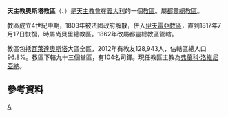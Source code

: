 {{Infobox diocese
|name = 奧斯塔
|jurisdiction = 教區
|latin = Dioecesis Augustana
|local = 
|border = catholic
|image = Aosta Cattedrale.JPG
|image_size = 
|image_alt = 
|caption = 聖母升天主教座堂 
|location = [[義大利|義大利]]
|rite = [[羅馬禮|羅馬禮]]
|territory = [[瓦萊達奧斯塔|瓦萊達奧斯塔]]大區
|population =128,943
|patron = 聖格拉圖斯<ref>[http://www.diocesiaosta.it/chiesa/index.cfm/storia-diocesi-aosta.html La storia della Diocesi di Aosta]</ref>
|province = 都靈
|established = 4世紀
|cathedral = [[聖母升天主教座堂_(奧斯塔)|聖母升天主教座堂]]
|co-cathedral = 
|leadership = 主教 
|website =[http://www.diocesiaosta.it/ 官方網頁]
|pope =  
|patriarch= 
|metropolitan =
|ordinary = [[弗蘭科·洛維尼亞納|弗蘭科·洛維尼亞納]] 
|coadjutor archbishop = 
|coadjutor bishop = 
|auxiliary = 
|emeritus = }}

'''天主教奧斯塔教區'''（{{lang-la|Dioecesis Augustana}}、{{lang-it|Diocesi di Aosta}}）是[[天主教會|天主教會]]在[[義大利|義大利]]的一個[[教區|教區]]。屬[[天主教都靈總教區|都靈總教區]]。

教區成立4世紀中期，1803年被法國政府解散，併入[[天主教伊夫雷亞教區|伊夫雷亞教區]]，直到1817年7月17日恢復，時屬尚貝里總教區。1862年改屬都靈總教區管轄。

教區包括[[瓦萊達奧斯塔|瓦萊達奧斯塔]]大區全區，2012年有教友128,943人，佔轄區總人口96.8%。教區下轄九十三個堂區，有104名司鐸。現任教區主教為[[弗蘭科·洛維尼亞納|弗蘭科·洛維尼亞納]]。

==參考資料==
{{reflist}}

[[Category:義大利天主教教區|A]]
{{意大利天主教教區}}